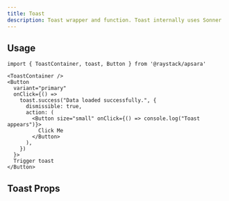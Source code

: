 ```yaml
---
title: Toast
description: Toast wrapper and function. Toast internally uses Sonner
---
```



<Demo data={preview} />

## Usage

```tsx
import { ToastContainer, toast, Button } from '@raystack/apsara'

<ToastContainer />
<Button
  variant="primary"
  onClick={() =>
    toast.success("Data loaded successfully.", {
      dismissible: true,
      action: (
        <Button size="small" onClick={() => console.log("Toast appears")}>
          Click Me
        </Button>
      ),
    })
  }>
  Trigger toast
</Button>
```

## Toast Props

<auto-type-table path="./props.ts" name="ToastProps" />
